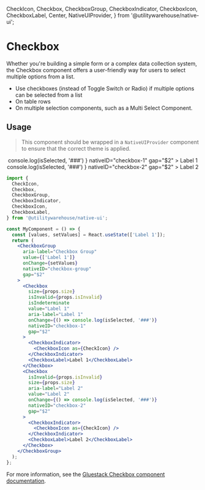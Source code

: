   CheckIcon,
  Checkbox,
  CheckboxGroup,
  CheckboxIndicator,
  CheckboxIcon,
  CheckboxLabel,
  Center,
  NativeUIProvider,
} from '@utilitywarehouse/native-ui';

<Meta of={CheckboxStories} />

# Checkbox

Whether you're building a simple form or a complex data collection system, the Checkbox component offers a user-friendly way for users to select multiple options from a list.

- Use checkboxes (instead of Toggle Switch or Radio) if multiple options can be selected from a list
- On table rows
- On multiple selection components, such as a Multi Select Component.

## Usage

> This component should be wrapped in a `NativeUIProvider` component to ensure that the correct theme is applied.

<Canvas>
  <NativeUIProvider>
    <Center>
      <CheckboxGroup
        aria-label="Checkbox Group"
        value={['Label 1']}
        nativeID="checkbox-group"
        gap="$2"
      >
        <Checkbox
          size={props.size}
          isInvalid={props.isInvalid}
          isIndeterminate
          value="Label 1"
          aria-label="Label 1"
          onChange={() =>
            console.log(isSelected, '###')
          }
          nativeID="checkbox-1"
          gap="$2"
        >
          <CheckboxIndicator>
            <CheckboxIcon as={CheckIcon} />
          </CheckboxIndicator>
          <CheckboxLabel>Label 1</CheckboxLabel>
        </Checkbox>
        <Checkbox
          isInvalid={props.isInvalid}
          size={props.size}
          aria-label="Label 2"
          value="Label 2"
          onChange={() =>
            console.log(isSelected, '###')
          }
          nativeID="checkbox-2"
          gap="$2"
        >
          <CheckboxIndicator>
            <CheckboxIcon as={CheckIcon} />
          </CheckboxIndicator>
          <CheckboxLabel>Label 2</CheckboxLabel>
        </Checkbox>
      </CheckboxGroup>
    </Center>

  </NativeUIProvider>
</Canvas>

```jsx
import {
  CheckIcon,
  Checkbox,
  CheckboxGroup,
  CheckboxIndicator,
  CheckboxIcon,
  CheckboxLabel,
} from '@utilitywarehouse/native-ui';

const MyComponent = () => {
  const [values, setValues] = React.useState(['Label 1']);
  return (
    <CheckboxGroup
      aria-label="Checkbox Group"
      value={['Label 1']}
      onChange={setValues}
      nativeID="checkbox-group"
      gap="$2"
    >
      <Checkbox
        size={props.size}
        isInvalid={props.isInvalid}
        isIndeterminate
        value="Label 1"
        aria-label="Label 1"
        onChange={() => console.log(isSelected, '###')}
        nativeID="checkbox-1"
        gap="$2"
      >
        <CheckboxIndicator>
          <CheckboxIcon as={CheckIcon} />
        </CheckboxIndicator>
        <CheckboxLabel>Label 1</CheckboxLabel>
      </Checkbox>
      <Checkbox
        isInvalid={props.isInvalid}
        size={props.size}
        aria-label="Label 2"
        value="Label 2"
        onChange={() => console.log(isSelected, '###')}
        nativeID="checkbox-2"
        gap="$2"
      >
        <CheckboxIndicator>
          <CheckboxIcon as={CheckIcon} />
        </CheckboxIndicator>
        <CheckboxLabel>Label 2</CheckboxLabel>
      </Checkbox>
    </CheckboxGroup>
  );
};
```

For more information, see the [Gluestack Checkbox component documentation](https://gluestack.io/ui/docs/components/forms/checkbox).
